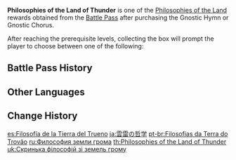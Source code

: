 {{Item Infobox
|id           = 116011
|image        = Item Philosophies of the Land.png
|type         = Bundles
|group        = Philosophies of the Land
|quality      = 4
|description  = You reached an epiphany during your travels in [[Inazuma]], the Land of Thunder. The collection of items within can be used to upgrade your [[Talents]].<br>After using this item, you may select one of the following rewards:
*[[Philosophies of Transience]]
*[[Philosophies of Elegance]]
*[[Philosophies of Light]]
|source1      = [[Battle Pass]] Lv. 40 ([[Gnostic Hymn]])
}}
'''Philosophies of the Land of Thunder''' is one of the [[Philosophies of the Land]] rewards obtained from the [[Battle Pass]] after purchasing the Gnostic Hymn or Gnostic Chorus.

After reaching the prerequisite levels, collecting the box will prompt the player to choose between one of the following:
{{Card|Philosophies of Transience|5|show_caption=1}}
{{Card|Philosophies of Elegance|5|show_caption=1}}
{{Card|Philosophies of Light|5|show_caption=1}}

==Battle Pass History==
{{Gnostic Hymn Reward List}}
{{Sojourner's Battle Pass Reward List}}

==Other Languages==
{{Other Languages
|en      = Philosophies of the Land of Thunder
|zhs     = 霄雷的哲学
|zhs_rm  = Xiāo Léi de Zhéxué
|zht     = 霄雷的哲學
|zht_rm  = Xiāo Léi de Zhéxué
|zh_tl   = Philosophies of Cloud and Lightning
|ja      = 雲雷の哲学
|ja_rm   = Unrai no Tetsugaku
|ja_tl   = Philosophies of the Thunder Clouds
|ko      = 하늘 번개의 철학
|ko_rm   = Haneul Beongae-ui Cheolhak
|ko_tl   = Philosophies of the Sky Lightning
|es      = Filosofía de la Tierra del Trueno
|es_tl   = Philosophy of the Land of Thunder
|fr      = Philosophie de la Terre du Tonnerre
|fr_tl   = Philosophy of the Land of Thunder
|ru      = Философия земли грома
|ru_tl   = Philosophy of the Land of Thunder
|th      = Philosophies of the Land of Thunder
|vi      = Triết Học Của Lôi Điện
|vi_tl   = Philosophy of Thunder
|de      = Philosophie des Reiches des Blitzes
|de_tl   = Philosophy of the Realm of Lightning
|id      = Philosophies of the Land of Thunder
|pt      = Filosofias da Terra do Trovão
|pt_tl   = Philosophies of the Land of Thunder
|tr      = Yıldırım Diyarının Felsefesi
|tr_tl   = Lightning Realm's Philosophy
|it      = Filosofie della Terra del Tuono
|it_tl   = 
}}

==Change History==
{{Change History|2.0}}

[[es:Filosofía de la Tierra del Trueno]]
[[ja:雲雷の哲学]]
[[pt-br:Filosofias da Terra do Trovão]]
[[ru:Философия земли грома]]
[[th:Philosophies of the Land of Thunder]]
[[uk:Скринька філософій зі земель грому]]